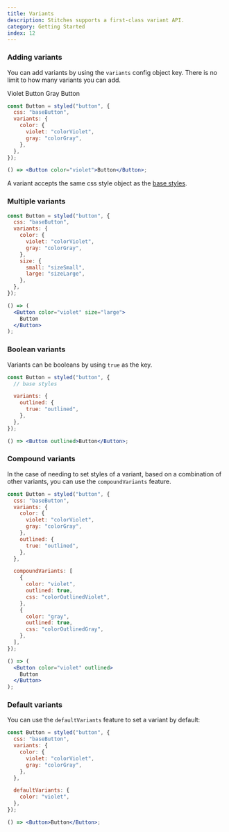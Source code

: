 ```yaml
---
title: Variants
description: Stitches supports a first-class variant API.
category: Getting Started
index: 12
---
```


### Adding variants

You can add variants by using the `variants` config object key. There is no limit to how many variants you can add.

<Preview>
  <div style={{ display: "flex", gap: "20px" }}>
    <DemoButton color="violet">Violet Button</DemoButton>
    <DemoButton color="gray">Gray Button</DemoButton>
  </div>
</Preview>

```jsx
const Button = styled("button", {
  css: "baseButton",
  variants: {
    color: {
      violet: "colorViolet",
      gray: "colorGray",
    },
  },
});

() => <Button color="violet">Button</Button>;
```

A variant accepts the same css style object as the [base styles](/docs/styling).

### Multiple variants

<Preview>
  <div style={{ display: "flex", gap: "20px", alignItems: "center" }}>
    <DemoButton color="gray" size="small" />
    <DemoButton color="violet" size="small" />
    <DemoButton color="gray" size="large" />
    <DemoButton color="violet" size="large" />
  </div>
</Preview>

```jsx
const Button = styled("button", {
  css: "baseButton",
  variants: {
    color: {
      violet: "colorViolet",
      gray: "colorGray",
    },
    size: {
      small: "sizeSmall",
      large: "sizeLarge",
    },
  },
});

() => (
  <Button color="violet" size="large">
    Button
  </Button>
);
```

### Boolean variants

Variants can be booleans by using `true` as the key.

<Preview>
  <DemoButton outlined />
</Preview>

```jsx
const Button = styled("button", {
  // base styles

  variants: {
    outlined: {
      true: "outlined",
    },
  },
});

() => <Button outlined>Button</Button>;
```

### Compound variants

In the case of needing to set styles of a variant, based on a combination of other variants, you can use the `compoundVariants` feature.

<Preview>
  <div style={{ display: "flex", gap: "20px", alignItems: "center" }}>
    <DemoButton color="violet" outlined />
    <DemoButton color="gray" outlined />
  </div>
</Preview>

```jsx line=13-35,38
const Button = styled("button", {
  css: "baseButton",
  variants: {
    color: {
      violet: "colorViolet",
      gray: "colorGray",
    },
    outlined: {
      true: "outlined",
    },
  },

  compoundVariants: [
    {
      color: "violet",
      outlined: true,
      css: "colorOutlinedViolet",
    },
    {
      color: "gray",
      outlined: true,
      css: "colorOutlinedGray",
    },
  ],
});

() => (
  <Button color="violet" outlined>
    Button
  </Button>
);
```

### Default variants

You can use the `defaultVariants` feature to set a variant by default:

<Preview>
  <div style={{ display: "flex", gap: "20px", alignItems: "center" }}>
    <DemoButton />
  </div>
</Preview>

```jsx
const Button = styled("button", {
  css: "baseButton",
  variants: {
    color: {
      violet: "colorViolet",
      gray: "colorGray",
    },
  },

  defaultVariants: {
    color: "violet",
  },
});

() => <Button>Button</Button>;
```
